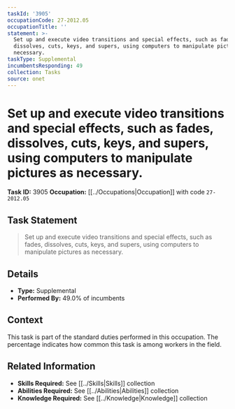 ```yaml
---
taskId: '3905'
occupationCode: 27-2012.05
occupationTitle: ''
statement: >-
  Set up and execute video transitions and special effects, such as fades,
  dissolves, cuts, keys, and supers, using computers to manipulate pictures as
  necessary.
taskType: Supplemental
incumbentsResponding: 49
collection: Tasks
source: onet
---
```

# Set up and execute video transitions and special effects, such as fades, dissolves, cuts, keys, and supers, using computers to manipulate pictures as necessary.

**Task ID:** 3905
**Occupation:** [[../Occupations|Occupation]] with code `27-2012.05`

## Task Statement

> Set up and execute video transitions and special effects, such as fades, dissolves, cuts, keys, and supers, using computers to manipulate pictures as necessary.

## Details

- **Type:** Supplemental
- **Performed By:** 49.0% of incumbents

## Context

This task is part of the standard duties performed in this occupation. The percentage indicates how common this task is among workers in the field.

## Related Information

- **Skills Required:** See [[../Skills|Skills]] collection
- **Abilities Required:** See [[../Abilities|Abilities]] collection
- **Knowledge Required:** See [[../Knowledge|Knowledge]] collection
